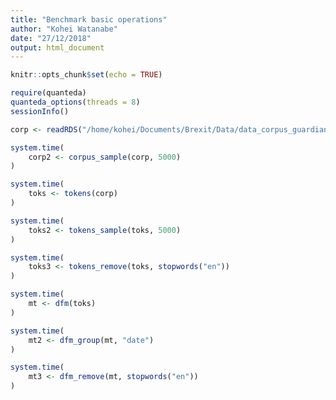 ```yaml
---
title: "Benchmark basic operations"
author: "Kohei Watanabe"
date: "27/12/2018"
output: html_document
---
```


```r
knitr::opts_chunk$set(echo = TRUE)
```

```r
require(quanteda)
quanteda_options(threads = 8)
sessionInfo()

corp <- readRDS("/home/kohei/Documents/Brexit/Data/data_corpus_guardian.RDS")

system.time(
    corp2 <- corpus_sample(corp, 5000)
)

system.time(
    toks <- tokens(corp)
)

system.time(
    toks2 <- tokens_sample(toks, 5000)
)

system.time(
    toks3 <- tokens_remove(toks, stopwords("en"))
)

system.time(
    mt <- dfm(toks)
)

system.time(
    mt2 <- dfm_group(mt, "date")
)

system.time(
    mt3 <- dfm_remove(mt, stopwords("en"))
)

```

